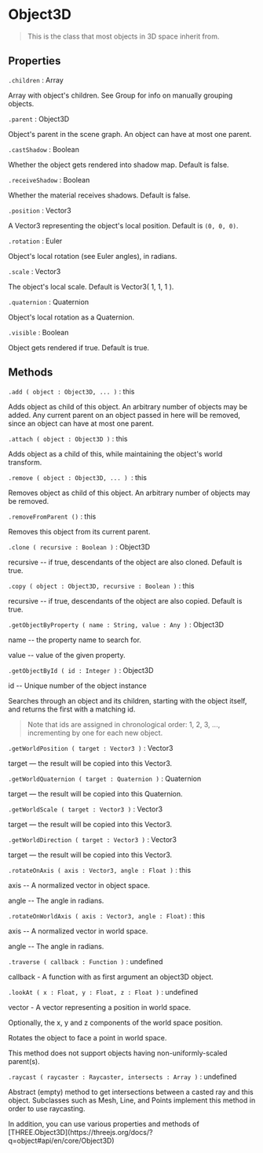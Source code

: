 
# Object3D

> This is the class that most objects in 3D space inherit from.

## Properties

`.children` : Array

Array with object's children. See Group for info on manually grouping objects.

`.parent` : Object3D

Object's parent in the scene graph. An object can have at most one parent.

`.castShadow` : Boolean

Whether the object gets rendered into shadow map. Default is false.

`.receiveShadow` : Boolean

Whether the material receives shadows. Default is false.

`.position` : Vector3

A Vector3 representing the object's local position. Default is `(0, 0, 0)`.

`.rotation` : Euler

Object's local rotation (see Euler angles), in radians.

`.scale` : Vector3

The object's local scale. Default is Vector3( 1, 1, 1 ).

`.quaternion` : Quaternion

Object's local rotation as a Quaternion.

`.visible` : Boolean

Object gets rendered if true. Default is true.

## Methods

`.add ( object : Object3D, ... )` : this

Adds object as child of this object. An arbitrary number of objects may be added. Any current parent on an object passed in here will be removed, since an object can have at most one parent.

`.attach ( object : Object3D )` : this

Adds object as a child of this, while maintaining the object's world transform.

`.remove ( object : Object3D, ... ) `: this

Removes object as child of this object. An arbitrary number of objects may be removed.

`.removeFromParent ()` : this

Removes this object from its current parent.

`.clone ( recursive : Boolean )` : Object3D

recursive -- if true, descendants of the object are also cloned. Default is true.

`.copy ( object : Object3D, recursive : Boolean )` : this

recursive -- if true, descendants of the object are also copied. Default is true.

`.getObjectByProperty ( name : String, value : Any )` : Object3D

name -- the property name to search for.

value -- value of the given property.

`.getObjectById ( id : Integer )` : Object3D

id -- Unique number of the object instance

Searches through an object and its children, starting with the object itself, and returns the first with a matching id.

> Note that ids are assigned in chronological order: 1, 2, 3, ..., incrementing by one for each new object.

`.getWorldPosition ( target : Vector3 )` : Vector3

target — the result will be copied into this Vector3.

`.getWorldQuaternion ( target : Quaternion )` : Quaternion

target — the result will be copied into this Quaternion.

`.getWorldScale ( target : Vector3 )` : Vector3

target — the result will be copied into this Vector3.

`.getWorldDirection ( target : Vector3 )` : Vector3

target — the result will be copied into this Vector3.

`.rotateOnAxis ( axis : Vector3, angle : Float )` : this

axis -- A normalized vector in object space.

angle -- The angle in radians.

`.rotateOnWorldAxis ( axis : Vector3, angle : Float)` : this

axis -- A normalized vector in world space.

angle -- The angle in radians.

`.traverse ( callback : Function )` : undefined

callback - A function with as first argument an object3D object.

`.lookAt ( x : Float, y : Float, z : Float )` : undefined

vector - A vector representing a position in world space.

Optionally, the x, y and z components of the world space position.

Rotates the object to face a point in world space.

This method does not support objects having non-uniformly-scaled parent(s).

`.raycast ( raycaster : Raycaster, intersects : Array )` : undefined

Abstract (empty) method to get intersections between a casted ray and this object. Subclasses such as Mesh, Line, and Points implement this method in order to use raycasting.

<Callout type="info">
    In addition, you can use various properties and methods of [THREE.Object3D](https://threejs.org/docs/?q=object#api/en/core/Object3D)
</Callout>
